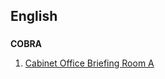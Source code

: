 ==English==
==={{acronym}}===
'''COBRA'''

# [[w:Cabinet Office Briefing Room A|Cabinet Office Briefing Room A]]